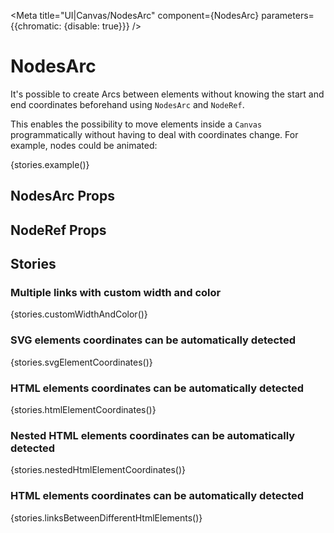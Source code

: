 
<Meta title="UI|Canvas/NodesArc" component={NodesArc} parameters={{chromatic: {disable: true}}} />

# NodesArc

It's possible to create <LinkTo kind='canvas/arc' story='example'>Arc</LinkTo>s between elements without knowing the
start and end coordinates beforehand using `NodesArc` and `NodeRef`.

This enables the possibility to move elements inside a `Canvas` programmatically without having to deal with coordinates
change. For example, nodes could be animated:

<Story name="Example">{stories.example()}</Story>

## NodesArc Props

<Props of={NodesArc} />

## NodeRef Props

<Props of={NodeRef} />

## Stories

### Multiple links with custom width and color

<Story name="Custom width and color">{stories.customWidthAndColor()}</Story>

### SVG elements coordinates can be automatically detected

<Story name="SVG element coordinates">{stories.svgElementCoordinates()}</Story>

### HTML elements coordinates can be automatically detected

<Story name="HTML element coordinates">
  {stories.htmlElementCoordinates()}
</Story>

### Nested HTML elements coordinates can be automatically detected

<Story name="Nested HTML element coordinates">
  {stories.nestedHtmlElementCoordinates()}
</Story>

### HTML elements coordinates can be automatically detected

<Story name="Links between different HTML elements">
  {stories.linksBetweenDifferentHtmlElements()}
</Story>
